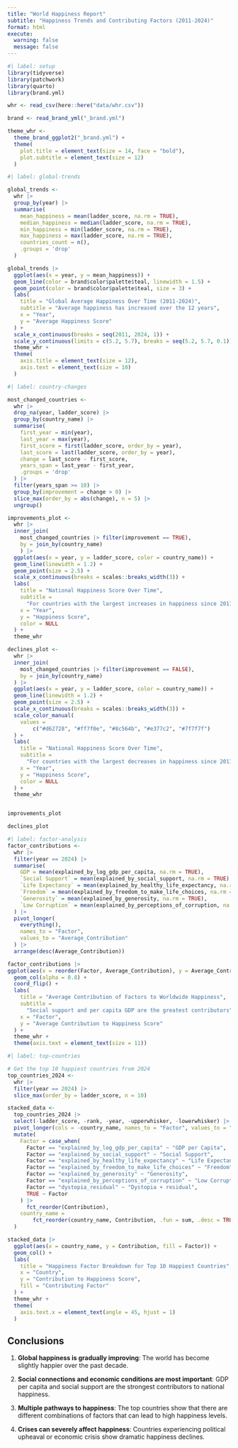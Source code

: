```yaml
---
title: "World Happiness Report"
subtitle: "Happiness Trends and Contributing Factors (2011-2024)"
format: html
execute:
  warning: false
  message: false
---
```


```r
#| label: setup
library(tidyverse)
library(patchwork)
library(quarto)
library(brand.yml)

whr <- read_csv(here::here("data/whr.csv"))

brand <- read_brand_yml("_brand.yml")

theme_whr <-
  theme_brand_ggplot2("_brand.yml") +
  theme(
    plot.title = element_text(size = 14, face = "bold"),
    plot.subtitle = element_text(size = 12)
  ) 
```


```r
#| label: global-trends

global_trends <- 
  whr |>
  group_by(year) |>
  summarise(
    mean_happiness = mean(ladder_score, na.rm = TRUE),
    median_happiness = median(ladder_score, na.rm = TRUE),
    min_happiness = min(ladder_score, na.rm = TRUE),
    max_happiness = max(ladder_score, na.rm = TRUE),
    countries_count = n(),
    .groups = 'drop'
  )

global_trends |> 
  ggplot(aes(x = year, y = mean_happiness)) +
  geom_line(color = brand$color$palette$teal, linewidth = 1.5) +
  geom_point(color = brand$color$palette$teal, size = 3) +
  labs(
    title = "Global Average Happiness Over Time (2011-2024)",
    subtitle = "Average happiness has increased over the 12 years",
    x = "Year",
    y = "Average Happiness Score"
  ) +
  scale_x_continuous(breaks = seq(2011, 2024, 1)) +
  scale_y_continuous(limits = c(5.2, 5.7), breaks = seq(5.2, 5.7, 0.1)) +
  theme_whr +
  theme(
    axis.title = element_text(size = 12),
    axis.text = element_text(size = 10)
  ) 
```


```r
#| label: country-changes

most_changed_countries <- 
  whr |>
  drop_na(year, ladder_score) |> 
  group_by(country_name) |>
  summarise(
    first_year = min(year),
    last_year = max(year),
    first_score = first(ladder_score, order_by = year),
    last_score = last(ladder_score, order_by = year),
    change = last_score - first_score,
    years_span = last_year - first_year,
    .groups = 'drop'
  ) |>
  filter(years_span >= 10) |> 
  group_by(improvement = change > 0) |> 
  slice_max(order_by = abs(change), n = 5) |> 
  ungroup() 

improvements_plot <- 
  whr |>
  inner_join(
    most_changed_countries |> filter(improvement == TRUE), 
    by = join_by(country_name)
    ) |> 
  ggplot(aes(x = year, y = ladder_score, color = country_name)) +
  geom_line(linewidth = 1.2) +
  geom_point(size = 2.5) +
  scale_x_continuous(breaks = scales::breaks_width(3)) +
  labs(
    title = "National Happiness Score Over Time",
    subtitle = 
      "For countries with the largest increases in happiness since 2011",
    x = "Year",
    y = "Happiness Score",
    color = NULL
  ) +
  theme_whr

declines_plot <- 
  whr |>
  inner_join(
    most_changed_countries |> filter(improvement == FALSE), 
    by = join_by(country_name)
  ) |> 
  ggplot(aes(x = year, y = ladder_score, color = country_name)) +
  geom_line(linewidth = 1.2) +
  geom_point(size = 2.5) +
  scale_x_continuous(breaks = scales::breaks_width(3)) +
  scale_color_manual(
    values = 
        c("#d62728", "#ff7f0e", "#8c564b", "#e377c2", "#7f7f7f")
  ) +
  labs(
    title = "National Happiness Score Over Time",
    subtitle = 
      "For countries with the largest decreases in happiness since 2011",
    x = "Year", 
    y = "Happiness Score",
    color = NULL
  ) +
  theme_whr


improvements_plot 
```

```r
declines_plot
```



```r
#| label: factor-analysis
factor_contributions <- 
  whr |> 
  filter(year == 2024) |> 
  summarise(
    GDP = mean(explained_by_log_gdp_per_capita, na.rm = TRUE),
    `Social Support` = mean(explained_by_social_support, na.rm = TRUE),
    `Life Expectancy` = mean(explained_by_healthy_life_expectancy, na.rm = TRUE),
    `Freedom` = mean(explained_by_freedom_to_make_life_choices, na.rm = TRUE),
    `Generosity` = mean(explained_by_generosity, na.rm = TRUE),
    `Low Corruption` = mean(explained_by_perceptions_of_corruption, na.rm = TRUE)
  ) |>
  pivot_longer(
    everything(), 
    names_to = "Factor", 
    values_to = "Average_Contribution"
  ) |>
  arrange(desc(Average_Contribution))

factor_contributions |> 
ggplot(aes(x = reorder(Factor, Average_Contribution), y = Average_Contribution)) +
  geom_col(alpha = 0.8) +
  coord_flip() +
  labs(
    title = "Average Contribution of Factors to Worldwide Happiness",
    subtitle = 
      "Social support and per capita GDP are the greatest contributors",
    x = "Factor",
    y = "Average Contribution to Happiness Score"
  ) +
  theme_whr +
  theme(axis.text = element_text(size = 11)) 
```


```r
#| label: top-countries

# Get the top 10 happiest countries from 2024
top_countries_2024 <-
  whr |>
  filter(year == 2024) |>
  slice_max(order_by = ladder_score, n = 10)

stacked_data <- 
  top_countries_2024 |>
  select(-ladder_score, -rank, -year, -upperwhisker, -lowerwhisker) |>
  pivot_longer(cols = -country_name, names_to = "Factor", values_to = "Contribution") |>
  mutate(
    Factor = case_when(
      Factor == "explained_by_log_gdp_per_capita" ~ "GDP per Capita",
      Factor == "explained_by_social_support" ~ "Social Support", 
      Factor == "explained_by_healthy_life_expectancy" ~ "Life Expectancy",
      Factor == "explained_by_freedom_to_make_life_choices" ~ "Freedom",
      Factor == "explained_by_generosity" ~ "Generosity",
      Factor == "explained_by_perceptions_of_corruption" ~ "Low Corruption",
      Factor == "dystopia_residual" ~ "Dystopia + residual",
      TRUE ~ Factor
    ) |> 
      fct_reorder(Contribution),
    country_name = 
        fct_reorder(country_name, Contribution, .fun = sum, .desc = TRUE)
  )

stacked_data |> 
  ggplot(aes(x = country_name, y = Contribution, fill = Factor)) +
  geom_col() +
  labs(
    title = "Happiness Factor Breakdown for Top 10 Happiest Countries",
    x = "Country",
    y = "Contribution to Happiness Score",
    fill = "Contributing Factor"
  ) +
  theme_whr +
  theme(
    axis.text.x = element_text(angle = 45, hjust = 1)
  ) 
```


## Conclusions

1. **Global happiness is gradually improving**: The world has become slightly happier over the past decade.

2. **Social connections and economic conditions are most important**: GDP per capita and social support are the strongest contributors to national happiness. 

3. **Multiple pathways to happiness**: The top countries show that there are different combinations of factors that can lead to high happiness levels.

5. **Crises can severely affect happiness**: Countries experiencing political upheaval or economic crisis show dramatic happiness declines.

